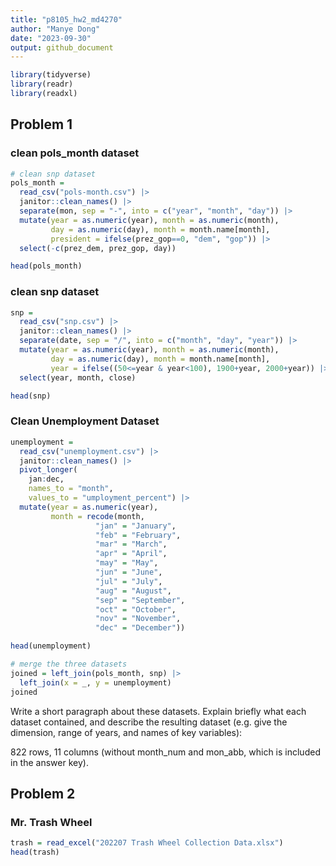 ```yaml
---
title: "p8105_hw2_md4270"
author: "Manye Dong"
date: "2023-09-30"
output: github_document
---
```

```r
library(tidyverse)
library(readr)
library(readxl)
```

## Problem 1
### clean pols_month dataset
```r
# clean snp dataset
pols_month = 
  read_csv("pols-month.csv") |>
  janitor::clean_names() |>
  separate(mon, sep = "-", into = c("year", "month", "day")) |>
  mutate(year = as.numeric(year), month = as.numeric(month), 
         day = as.numeric(day), month = month.name[month],
         president = ifelse(prez_gop==0, "dem", "gop")) |>
  select(-c(prez_dem, prez_gop, day))

head(pols_month)
```

### clean snp dataset
```r
snp = 
  read_csv("snp.csv") |>
  janitor::clean_names() |>
  separate(date, sep = "/", into = c("month", "day", "year")) |>
  mutate(year = as.numeric(year), month = as.numeric(month), 
         day = as.numeric(day), month = month.name[month], 
         year = ifelse((50<=year & year<100), 1900+year, 2000+year)) |>
  select(year, month, close)

head(snp)
```
### Clean Unemployment Dataset
```r
unemployment = 
  read_csv("unemployment.csv") |>
  janitor::clean_names() |>
  pivot_longer(
    jan:dec,
    names_to = "month", 
    values_to = "umployment_percent") |>
  mutate(year = as.numeric(year), 
         month = recode(month, 
                   "jan" = "January", 
                   "feb" = "February", 
                   "mar" = "March", 
                   "apr" = "April", 
                   "may" = "May", 
                   "jun" = "June", 
                   "jul" = "July", 
                   "aug" = "August", 
                   "sep" = "September", 
                   "oct" = "October", 
                   "nov" = "November", 
                   "dec" = "December"))

head(unemployment)
```
```r
# merge the three datasets
joined = left_join(pols_month, snp) |>
  left_join(x = _, y = unemployment)
joined
```
Write a short paragraph about these datasets. Explain briefly what each dataset contained, and describe the resulting dataset (e.g. give the dimension, range of years, and names of key variables):

822 rows, 11 columns (without month_num and mon_abb, which is included in the answer key). 

## Problem 2
### Mr. Trash Wheel
```r
trash = read_excel("202207 Trash Wheel Collection Data.xlsx")
head(trash)
```

